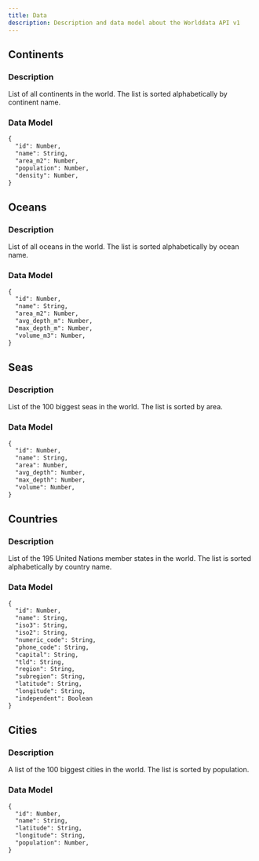 ```yaml
---
title: Data
description: Description and data model about the Worlddata API v1
---
```


## Continents

### Description

List of all continents in the world. The list is sorted alphabetically by continent name.

### Data Model

```md filename="Version: V1" copy
{
  "id": Number,
  "name": String,
  "area_m2": Number,
  "population": Number,
  "density": Number,
}
```

## Oceans

### Description

List of all oceans in the world. The list is sorted alphabetically by ocean name.

### Data Model

```md filename="Version: V1" copy
{
  "id": Number,
  "name": String,
  "area_m2": Number,
  "avg_depth_m": Number,
  "max_depth_m": Number,
  "volume_m3": Number,
}
```

## Seas

### Description

List of the 100 biggest seas in the world. The list is sorted by area.

### Data Model

```md filename="Version: V1" copy
{
  "id": Number,
  "name": String,
  "area": Number,
  "avg_depth": Number,
  "max_depth": Number,
  "volume": Number,
}
```

## Countries

### Description

List of the 195 United Nations member states in the world. The list is sorted alphabetically by country name.

### Data Model

```md filename="Version: V1" copy
{
  "id": Number,
  "name": String,
  "iso3": String,
  "iso2": String,
  "numeric_code": String,
  "phone_code": String,
  "capital": String,
  "tld": String,
  "region": String,
  "subregion": String,
  "latitude": String,
  "longitude": String,
  "independent": Boolean
}
```

## Cities

### Description

A list of the 100 biggest cities in the world. The list is sorted by population.

### Data Model

```md filename="Version: V1" copy
{
  "id": Number,
  "name": String,
  "latitude": String,
  "longitude": String,
  "population": Number,
}
```